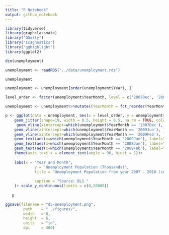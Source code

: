 ```yaml
---
title: "R Notebook"
output: github_notebook
---
```



```r
library(tidyverse)
library(graphclassmate)
library("GGally")
library("scagnostics")
library("gghighlight")
library(ggplot2)
```

```r
dim(unemployment)
```
```r
unemployment <- readRDS("../data/unemployment.rds")
```
```r
unemployment
```
```r
unemployment <- unemployment[order(unemployment$Year), ]
```

```r
level_order <- factor(unemployment$YearMonth, level = c('2007Dec', '2008Jan', '2008Feb','2008Mar','2008Apr','2008May','2008Jun','2008Jul','2008Aug','2008Sep','2008Oct','2008Nov','2008Dec','2009Jan','2009Feb','2009Mar','2009Apr','2009May','2009Jun','2009Jul','2009Aug','2009Sep','2009Oct','2009Nov','2009Dec','2010Jan','2010Feb','2010Mar','2010Apr','2010May','2010Jun',""))
```

```r
unemployment <- unemployment%>%mutate((YearMonth = fct_reorder(YearMonth,Year)))
```




```r
p <- ggplot(data = unemployment, aes(x = level_order, y = unemployment$UnemployedPop)) +
    geom_jitter(shape=19, width = 0.5, height = 0.5, na.rm = TRUE, color = "blue" ) +
     geom_vline(xintercept=which(unemployment$YearMonth == '2007Dec'), linetype='dashed', colour='red')+
    geom_vline(xintercept=which(unemployment$YearMonth == '2009Jun'), linetype='dashed', colour='red')+
    geom_vline(xintercept=which(unemployment$YearMonth == '2009Feb'), linetype='dashed', colour='red')+
    geom_text(aes(x=which(unemployment$YearMonth == '2009Jun'), label="Recession ends\n", y=6000), colour="green", angle=90, text=element_text(size=11))+
    geom_text(aes(x=which(unemployment$YearMonth == '2008Jan'), label="Recession begins\n", y=15000), colour="red", angle=90, text=element_text(size=9))+
    geom_text(aes(x=which(unemployment$YearMonth == '2009Feb'), label="Recovery Act\n", y=17000), colour="green", angle=90, text=element_text(size=9))+
    theme(axis.text.x = element_text(angle = 90, hjust = 1))+
    
    labs(x = "Year and Month", 
             y = "Unemployment Population (Thousands)",
             title = "Unemployment Population from year 2007 - 2010 (seasonally adjusted)", 
             
             caption = "Source: BLS "
    )+ scale_y_continuous(limits = c(0,20000)) 
    
   p     
```

```r
ggsave(filename = "d5-unemployment.png",
        path    = "../figures/",
        width   = 8,
        height  = 6,
        units   = "in",
        dpi     = 400)
```
